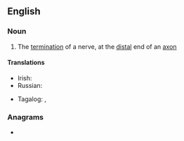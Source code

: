 {{also|nerve-ending}}
==English==

===Noun===
{{en-noun}}

# The [[termination]] of a nerve, at the [[distal]] end of an [[axon]]

====Translations====
{{trans-top|the termination of a nerve}}
* Irish: {{t|ga|néarcheann|m}}
* Russian: {{t+|ru|не́рвное оконча́ние|n}}
{{trans-mid}}
* Tagalog: {{t|tl|panamdam}}, {{t|tl|dulo ng dagandam}}
{{trans-bottom}}

===Anagrams===
* {{anagrams|en|never-ending|neverending}}